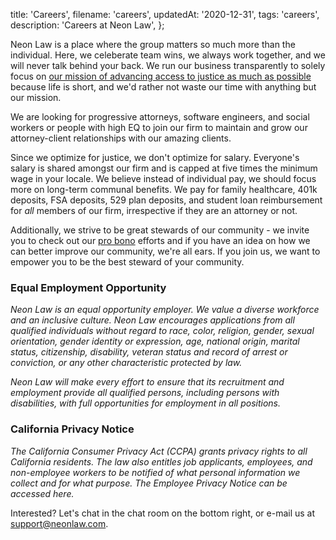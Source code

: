  title: 'Careers',
  filename: 'careers',
  updatedAt: '2020-12-31',
  tags: 'careers',
  description: 'Careers at Neon Law',
};

Neon Law is a place where the group matters so much more than the individual.
Here, we celeberate team wins, we always work together, and we will never
talk behind your back. We run our business transparently to solely focus on
[our mission of advancing access to justice as much as possible](/values)
because life is short, and we'd rather not waste our time with anything but
our mission.

We are looking for progressive attorneys, software engineers, and social
workers or people with high EQ to join our firm to maintain and grow
our attorney-client relationships with our amazing clients.

Since we optimize for justice, we don't optimize for salary. Everyone's
salary is shared amongst our firm and is capped at five times the minimum
wage in your locale. We believe instead of individual pay, we
should focus more on long-term communal benefits. We pay for family
healthcare, 401k deposits, FSA deposits, 529 plan deposits, and student loan
reimbursement for _all_ members of our firm, irrespective if they are an
attorney or not.

Additionally, we strive to be great stewards of our community - we invite you to
check out our [pro bono](/pro-bono) efforts and if you have an idea on how we
can better improve our community, we're all ears. If you join us, we want to
empower you to be the best steward of your community.

### Equal Employment Opportunity

_Neon Law is an equal opportunity employer. We value a diverse workforce and
an inclusive culture. Neon Law encourages applications from all qualified
individuals without regard to race, color, religion, gender, sexual orientation,
gender identity or expression, age, national origin, marital status,
citizenship, disability, veteran status and record of arrest or conviction, or
any other characteristic protected by law._

_Neon Law will make every effort to ensure that its recruitment and
employment provide all qualified persons, including persons with
disabilities, with full opportunities for employment in all positions._

### California Privacy Notice

_The California Consumer Privacy Act (CCPA) grants privacy rights to all
California residents. The law also entitles job applicants, employees, and
non-employee workers to be notified of what personal information we
collect and for what purpose. The Employee Privacy Notice can be accessed
here._

Interested? Let's chat in the chat room on the bottom right, or e-mail us at
support@neonlaw.com.
